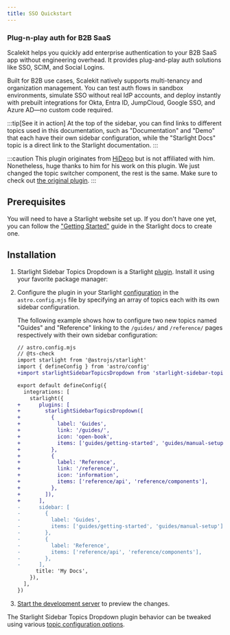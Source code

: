 ```yaml
---
title: SSO Quickstart
---
```


### Plug-n-play auth for B2B SaaS

Scalekit helps you quickly add enterprise authentication to your B2B SaaS app without engineering overhead. It provides plug-and-play auth solutions like SSO, SCIM, and Social Logins.

Built for B2B use cases, Scalekit natively supports multi-tenancy and organization management. You can test auth flows in sandbox environments, simulate SSO without real IdP accounts, and deploy instantly with prebuilt integrations for Okta, Entra ID, JumpCloud, Google SSO, and Azure AD—no custom code required.

:::tip[See it in action]
At the top of the sidebar, you can find links to different topics used in this documentation, such as "Documentation" and "Demo" that each have their own sidebar configuration, while the "Starlight Docs" topic is a direct link to the Starlight documentation.
:::

:::caution
This plugin originates from [HiDeoo](https://github.com/HiDeoo) but is not affiliated with him. Nonetheless, huge thanks to him for his work on this plugin. We just changed the topic switcher component, the rest is the same. Make sure to check out [the original plugin](https://github.com/HiDeoo/starlight-sidebar-topics).
:::

## Prerequisites

You will need to have a Starlight website set up.
If you don't have one yet, you can follow the ["Getting Started"](https://starlight.astro.build/getting-started) guide in the Starlight docs to create one.

## Installation


<Steps>

1. Starlight Sidebar Topics Dropdown is a Starlight [plugin](https://starlight.astro.build/reference/plugins/). Install it using your favorite package manager:

    <PackageManagers pkg="starlight-sidebar-topics-dropdown" />

2. Configure the plugin in your Starlight [configuration](https://starlight.astro.build/reference/configuration/#plugins) in the `astro.config.mjs` file by specifying an array of topics each with its own sidebar configuration.

    The following example shows how to configure two new topics named "Guides" and "Reference" linking to the `/guides/` and `/reference/` pages respectively with their own sidebar configuration:

    ```diff lang="js"
    // astro.config.mjs
    // @ts-check
    import starlight from '@astrojs/starlight'
    import { defineConfig } from 'astro/config'
    +import starlightSidebarTopicsDropdown from 'starlight-sidebar-topics-dropdown'

    export default defineConfig({
      integrations: [
        starlight({
    +      plugins: [
    +        starlightSidebarTopicsDropdown([
    +          {
    +            label: 'Guides',
    +            link: '/guides/',
    +            icon: 'open-book',
    +            items: ['guides/getting-started', 'guides/manual-setup'],
    +          },
    +          {
    +            label: 'Reference',
    +            link: '/reference/',
    +            icon: 'information',
    +            items: ['reference/api', 'reference/components'],
    +          },
    +        ]),
    +      ],
    -      sidebar: [
    -        {
    -          label: 'Guides',
    -          items: ['guides/getting-started', 'guides/manual-setup'],
    -        },
    -        {
    -          label: 'Reference',
    -          items: ['reference/api', 'reference/components'],
    -        },
    -      ],
          title: 'My Docs',
        }),
      ],
    })
    ```

3. [Start the development server](https://starlight.astro.build/getting-started/#start-the-development-server) to preview the changes.

</Steps>

The Starlight Sidebar Topics Dropdown plugin behavior can be tweaked using various [topic configuration options](/docs/configuration/#topic-configuration).
